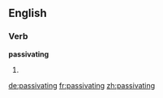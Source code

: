 ==English==

===Verb===
'''passivating'''

# {{present participle of|passivate}}

[[de:passivating]]
[[fr:passivating]]
[[zh:passivating]]